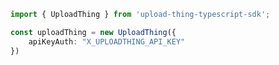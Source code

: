 ```typescript index.ts
import { UploadThing } from 'upload-thing-typescript-sdk';

const uploadThing = new UploadThing({
    apiKeyAuth: "X_UPLOADTHING_API_KEY"
})
```